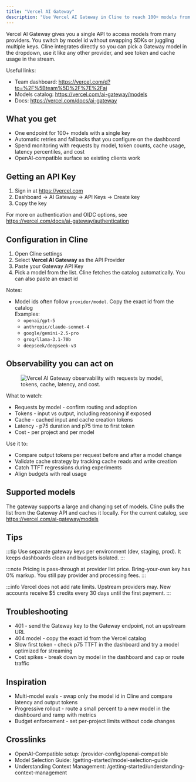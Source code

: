 ```yaml
---
title: "Vercel AI Gateway"
description: "Use Vercel AI Gateway in Cline to reach 100+ models from one endpoint with routing, retries, and spend observability."
---
```


Vercel AI Gateway gives you a single API to access models from many providers. You switch by model id without swapping SDKs or juggling multiple keys. Cline integrates directly so you can pick a Gateway model in the dropdown, use it like any other provider, and see token and cache usage in the stream.

Useful links:
- Team dashboard: https://vercel.com/d?to=%2F%5Bteam%5D%2F%7E%2Fai
- Models catalog: https://vercel.com/ai-gateway/models
- Docs: https://vercel.com/docs/ai-gateway

## What you get

- One endpoint for 100+ models with a single key
- Automatic retries and fallbacks that you configure on the dashboard
- Spend monitoring with requests by model, token counts, cache usage, latency percentiles, and cost
- OpenAI-compatible surface so existing clients work

## Getting an API Key

1. Sign in at https://vercel.com
2. Dashboard → AI Gateway → API Keys → Create key
3. Copy the key

For more on authentication and OIDC options, see https://vercel.com/docs/ai-gateway/authentication

## Configuration in Cline

1. Open Cline settings
2. Select **Vercel AI Gateway** as the API Provider
3. Paste your Gateway API Key
4. Pick a model from the list. Cline fetches the catalog automatically. You can also paste an exact id

Notes:
- Model ids often follow `provider/model`. Copy the exact id from the catalog  
  Examples:
  - `openai/gpt-5`
  - `anthropic/claude-sonnet-4`
  - `google/gemini-2.5-pro`
  - `groq/llama-3.1-70b`
  - `deepseek/deepseek-v3`

## Observability you can act on

<figure>
  <img src="https://assets.vercel.com/image/upload/v1753121283/gateway-overhead-dark_zhqwwj.svg" alt="Vercel AI Gateway observability with requests by model, tokens, cache, latency, and cost." />
</figure>

What to watch:
- Requests by model - confirm routing and adoption
- Tokens - input vs output, including reasoning if exposed
- Cache - cached input and cache creation tokens
- Latency - p75 duration and p75 time to first token
- Cost - per project and per model

Use it to:
- Compare output tokens per request before and after a model change
- Validate cache strategy by tracking cache reads and write creation
- Catch TTFT regressions during experiments
- Align budgets with real usage

## Supported models

The gateway supports a large and changing set of models. Cline pulls the list from the Gateway API and caches it locally. For the current catalog, see https://vercel.com/ai-gateway/models

## Tips

:::tip
Use separate gateway keys per environment (dev, staging, prod). It keeps dashboards clean and budgets isolated.
:::

:::note
Pricing is pass-through at provider list price. Bring-your-own key has 0% markup. You still pay provider and processing fees.
:::

:::info
Vercel does not add rate limits. Upstream providers may. New accounts receive $5 credits every 30 days until the first payment.
:::

## Troubleshooting

- 401 - send the Gateway key to the Gateway endpoint, not an upstream URL
- 404 model - copy the exact id from the Vercel catalog
- Slow first token - check p75 TTFT in the dashboard and try a model optimized for streaming
- Cost spikes - break down by model in the dashboard and cap or route traffic

## Inspiration

- Multi-model evals - swap only the model id in Cline and compare latency and output tokens
- Progressive rollout - route a small percent to a new model in the dashboard and ramp with metrics
- Budget enforcement - set per-project limits without code changes

## Crosslinks

- OpenAI-Compatible setup: /provider-config/openai-compatible
- Model Selection Guide: /getting-started/model-selection-guide
- Understanding Context Management: /getting-started/understanding-context-management
